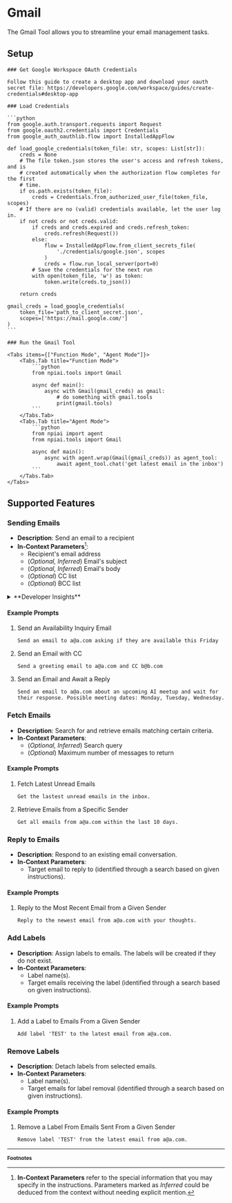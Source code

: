 
# Gmail

The Gmail Tool allows you to streamline your email management tasks.

## Setup

<Steps>

    ### Get Google Workspace OAuth Credentials

    Follow this guide to create a desktop app and download your oauth secret file: https://developers.google.com/workspace/guides/create-credentials#desktop-app

    ### Load Credentials

    ```python
    from google.auth.transport.requests import Request
    from google.oauth2.credentials import Credentials
    from google_auth_oauthlib.flow import InstalledAppFlow

    def load_google_credentials(token_file: str, scopes: List[str]):
        creds = None
        # The file token.json stores the user's access and refresh tokens, and is
        # created automatically when the authorization flow completes for the first
        # time.
        if os.path.exists(token_file):
            creds = Credentials.from_authorized_user_file(token_file, scopes)
        # If there are no (valid) credentials available, let the user log in.
        if not creds or not creds.valid:
            if creds and creds.expired and creds.refresh_token:
                creds.refresh(Request())
            else:
                flow = InstalledAppFlow.from_client_secrets_file(
                    './credentials/google.json', scopes
                )
                creds = flow.run_local_server(port=0)
            # Save the credentials for the next run
            with open(token_file, 'w') as token:
                token.write(creds.to_json())

        return creds

    gmail_creds = load_google_credentials(
        token_file='path_to_client_secret.json',
        scopes=['https://mail.google.com/']
    )
    ```

    ### Run the Gmail Tool

    <Tabs items={["Function Mode", "Agent Mode"]}>
        <Tabs.Tab title="Function Mode">
            ```python
            from npiai.tools import Gmail

            async def main():
                async with Gmail(gmail_creds) as gmail:
                    # do something with gmail.tools
                    print(gmail.tools)
            ```
        </Tabs.Tab>
        <Tabs.Tab title="Agent Mode">
            ```python
            from npiai import agent
            from npiai.tools import Gmail

            async def main():
                async with agent.wrap(Gmail(gmail_creds)) as agent_tool:
                    await agent_tool.chat('get latest email in the inbox')
            ```
        </Tabs.Tab>
    </Tabs>

</Steps>

## Supported Features

### Sending Emails

- **Description**: Send an email to a recipient
- **In-Context Parameters**[^1]:
  - Recipient's email address
  - (_Optional, Inferred_) Email's subject
  - (_Optional, Inferred_) Email's body
  - (_Optional_) CC list
  - (_Optional_) BCC list

<details>
    <summary>**Developer Insights**</summary>

    - **Function Name**: `send_email`
    - **Function Parameters**:

        | Name | Type | Description |
        | -------------- | ---- | ----------- |
        | `to` | `str`<sup className='required'>*</sup> | Email address of the recipient |
        | `subject` | `str`<sup className='required'>*</sup> | Subject of the email |
        | `message` | `str` | The email content in markdown format |
        | `cc` | `List[str]` | List of email addresses to CC |
        | `bcc` | `List[str]` | List of email addresses to BCC |
</details>

<h4 className='examples'>Example Prompts</h4>

1. Send an Availability Inquiry Email

    ```
    Send an email to a@a.com asking if they are available this Friday
    ```

2. Send an Email with CC

    ```
    Send a greeting email to a@a.com and CC b@b.com
    ```

3. Send an Email and Await a Reply

    ```
    Send an email to a@a.com about an upcoming AI meetup and wait for their response. Possible meeting dates: Monday, Tuesday, Wednesday.
    ```

### Fetch Emails

- **Description**: Search for and retrieve emails matching certain criteria.
- **In-Context Parameters**:
  - (_Optional, Inferred_) Search query
  - (_Optional_) Maximum number of messages to return

<h4 className='examples'>Example Prompts</h4>

1. Fetch Latest Unread Emails

    ```
    Get the lastest unread emails in the inbox.
    ```

2. Retrieve Emails from a Specific Sender

    ```
    Get all emails from a@a.com within the last 10 days.
    ```

### Reply to Emails

- **Description**: Respond to an existing email conversation.
- **In-Context Parameters**:
  - Target email to reply to (identified through a search based on given instructions).

<h4 className='examples'>Example Prompts</h4>

1. Reply to the Most Recent Email from a Given Sender

    ```
    Reply to the newest email from a@a.com with your thoughts.
    ```


### Add Labels

- **Description**: Assign labels to emails. The labels will be created if they do not exist.
- **In-Context Parameters**:
  - Label name(s).
  - Target emails receiving the label (identified through a search based on given instructions).

<h4 className='examples'>Example Prompts</h4>

1. Add a Label to Emails From a Given Sender

    ```
    Add label 'TEST' to the latest email from a@a.com.
    ```

### Remove Labels

- **Description**: Detach labels from selected emails.
- **In-Context Parameters**:
  - Label name(s).
  - Target emails for label removal (identified through a search based on given instructions).

<h4 className='examples'>Example Prompts</h4>

1. Remove a Label From Emails Sent From a Given Sender

    ```
    Remove label 'TEST' from the latest email from a@a.com.
    ```

<FeatureRequest />

---
<b><small>Footnotes</small></b>

[^1]: **In-Context Parameters** refer to the special information that you may specify in the instructions. Parameters marked as _Inferred_ could be deduced from the context without needing explicit mention.
